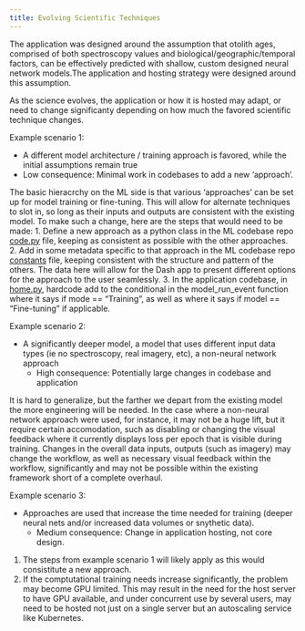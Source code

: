```yaml
---
title: Evolving Scientific Techniques
---
```


The application was designed around the assumption that otolith ages, comprised of both spectroscopy values and biological/geographic/temporal factors, can be effectively predicted with shallow, custom designed neural network models.The application and hosting strategy were designed around this assumption. 

As the science evolves, the application or how it is hosted may adapt, or need to change significanty depending on how much the favored scientific technique changes. 

Example scenario 1: 

* A different model architecture / training approach is favored, while the initial assumptions remain true
- Low consequence: Minimal work in codebases to add a new 'approach'. 

The basic hieracrchy on the ML side is that various 'approaches' can be set up for model training or fine-tuning. This will allow for alternate techniques to slot in, so long as their inputs and outputs are consistent with the existing model. To make such a change, here are the steps that would need to be made: 
1. Define a new approach as a python class in the ML codebase repo [code.py](https://github.com/noaa-afsc/ftnirs-ml-codebase/blob/main/ftnirsml/code.py) file, keeping as consistent as possible with the other approaches. 
2. Add in some metadata specific to that approach in the ML codebase repo [constants](https://github.com/noaa-afsc/ftnirs-ml-codebase/blob/main/ftnirsml/constants.py) file, keeping consistent with the structure and pattern of the others. The data here will allow for the Dash app to present different options for the approach to the user seamlessly. 
3. In the application codebase, in [home.py](https://github.com/noaa-afsc/ftnirs-mlapp/blob/master/app/pages/home.py), hardcode add to the conditional in the model_run_event function where it says if mode == "Training", as  well as where it says if model == "Fine-tuning" if applicable.   

Example scenario 2: 

* A significantly deeper model, a model that uses different input data types (ie no spectroscopy, real imagery, etc), a non-neural network approach
  - High consequence: Potentially large changes in codebase and application

It is hard to generalize, but the farther we depart from the existing model the more engineering will be needed. In the case where a non-neural network approach were used, for instance, it may not be a huge lift, but it require certain accomodation, such as disabling or changing the visual feedback where it currently displays loss per epoch that is visible during training. Changes in the overall data inputs, outputs (such as imagery) may change the workflow, as well as necessary visual feedback within the workflow, significantly and may not be possible within the existing framework short of a complete overhaul. 

Example scenario 3:

* Approaches are used that increase the time needed for training (deeper neural nets and/or increased data volumes or snythetic data). 
  - Medium consequence: Change in application hosting, not core design. 

1. The steps from example scenario 1 will likely apply as this would consistitute a new approach. 
2. If the comptutational training needs increase significantly, the problem may become GPU limited. This may result in the need for the host server to have GPU available, and under concurrent use by several users, may need to be hosted not just on a single server but an autoscaling service like Kubernetes.  